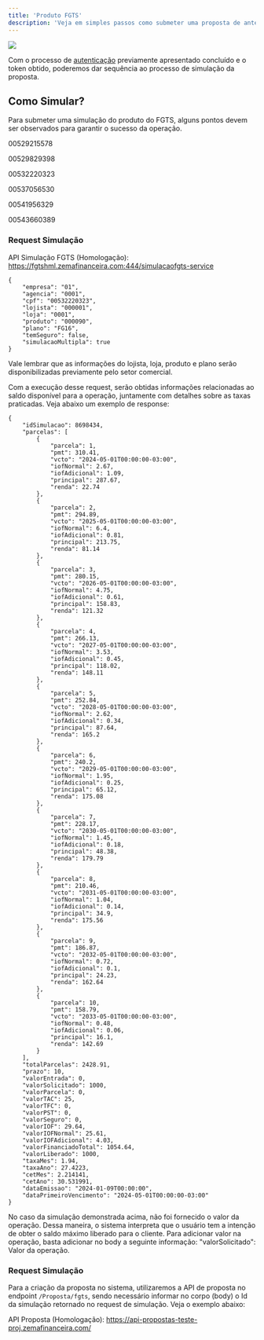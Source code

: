 ```yaml
---
title: 'Produto FGTS'
description: 'Veja em simples passos como submeter uma proposta de antecipação saque aniversário FGTS na Zema Financeira.'
---
```

<Frame caption="Fluxo completo Produto Antecipação saque-aniversário fgts">
<img src="/images/fgts.png" />
</Frame>

Com o processo de [autenticação](/api-reference/) previamente apresentado concluído e o token obtido, poderemos dar sequência ao processo de simulação da proposta.

## Como Simular?

Para submeter uma simulação do produto do FGTS, alguns pontos devem ser observados para garantir o sucesso da operação.

<Steps>
  <Step title="O cliente deve conceder autorização à Zema Financeira para consultar o saldo disponível no FGTS.">
    
  </Step>
  <Step title="No ambiente de homologação, é necessário utilizar CPFs específicos de massa de teste.">
  <Accordion title="Massa de teste">
   00529215578

00529829398

00532220323

00537056530

00541956329

00543660389
</Accordion>
  </Step>
</Steps>

### Request Simulação
API Simulação FGTS (Homologação): https://fgtshml.zemafinanceira.com:444/simulacaofgts-service 
<ResponseField name="/api/simulacao/fgts" type="POST">
```
{
	"empresa": "01",
	"agencia": "0001",
	"cpf": "00532220323",
	"lojista": "000001",
	"loja": "0001",
	"produto": "000090",
	"plano": "FG16",
	"temSeguro": false,
	"simulacaoMultipla": true
}
```
</ResponseField>

<Tip>Vale lembrar que as informações do lojista, loja, produto e plano serão disponibilizadas previamente pelo setor comercial.</Tip>

Com a execução desse request, serão obtidas informações relacionadas ao saldo disponível para a operação, juntamente com detalhes sobre as taxas praticadas. Veja abaixo um exemplo de response:
<Accordion title="Response Simulação">
```
{
	"idSimulacao": 8698434,
	"parcelas": [
		{
			"parcela": 1,
			"pmt": 310.41,
			"vcto": "2024-05-01T00:00:00-03:00",
			"iofNormal": 2.67,
			"iofAdicional": 1.09,
			"principal": 287.67,
			"renda": 22.74
		},
		{
			"parcela": 2,
			"pmt": 294.89,
			"vcto": "2025-05-01T00:00:00-03:00",
			"iofNormal": 6.4,
			"iofAdicional": 0.81,
			"principal": 213.75,
			"renda": 81.14
		},
		{
			"parcela": 3,
			"pmt": 280.15,
			"vcto": "2026-05-01T00:00:00-03:00",
			"iofNormal": 4.75,
			"iofAdicional": 0.61,
			"principal": 158.83,
			"renda": 121.32
		},
		{
			"parcela": 4,
			"pmt": 266.13,
			"vcto": "2027-05-01T00:00:00-03:00",
			"iofNormal": 3.53,
			"iofAdicional": 0.45,
			"principal": 118.02,
			"renda": 148.11
		},
		{
			"parcela": 5,
			"pmt": 252.84,
			"vcto": "2028-05-01T00:00:00-03:00",
			"iofNormal": 2.62,
			"iofAdicional": 0.34,
			"principal": 87.64,
			"renda": 165.2
		},
		{
			"parcela": 6,
			"pmt": 240.2,
			"vcto": "2029-05-01T00:00:00-03:00",
			"iofNormal": 1.95,
			"iofAdicional": 0.25,
			"principal": 65.12,
			"renda": 175.08
		},
		{
			"parcela": 7,
			"pmt": 228.17,
			"vcto": "2030-05-01T00:00:00-03:00",
			"iofNormal": 1.45,
			"iofAdicional": 0.18,
			"principal": 48.38,
			"renda": 179.79
		},
		{
			"parcela": 8,
			"pmt": 210.46,
			"vcto": "2031-05-01T00:00:00-03:00",
			"iofNormal": 1.04,
			"iofAdicional": 0.14,
			"principal": 34.9,
			"renda": 175.56
		},
		{
			"parcela": 9,
			"pmt": 186.87,
			"vcto": "2032-05-01T00:00:00-03:00",
			"iofNormal": 0.72,
			"iofAdicional": 0.1,
			"principal": 24.23,
			"renda": 162.64
		},
		{
			"parcela": 10,
			"pmt": 158.79,
			"vcto": "2033-05-01T00:00:00-03:00",
			"iofNormal": 0.48,
			"iofAdicional": 0.06,
			"principal": 16.1,
			"renda": 142.69
		}
	],
	"totalParcelas": 2428.91,
	"prazo": 10,
	"valorEntrada": 0,
	"valorSolicitado": 1000,
	"valorParcela": 0,
	"valorTAC": 25,
	"valorTFC": 0,
	"valorPST": 0,
	"valorSeguro": 0,
	"valorIOF": 29.64,
	"valorIOFNormal": 25.61,
	"valorIOFAdicional": 4.03,
	"valorFinanciadoTotal": 1054.64,
	"valorLiberado": 1000,
	"taxaMes": 1.94,
	"taxaAno": 27.4223,
	"cetMes": 2.214141,
	"cetAno": 30.531991,
	"dataEmissao": "2024-01-09T00:00:00",
	"dataPrimeiroVencimento": "2024-05-01T00:00:00-03:00"
}
```
</Accordion>

No caso da simulação demonstrada acima, não foi fornecido o valor da operação. Dessa maneira, o sistema interpreta que o usuário tem a intenção de obter o saldo máximo liberado para o cliente.
Para adicionar valor na operação, basta adicionar no body a seguinte informação: "valorSolicitado": Valor da operação.

### Request Simulação
Para a criação da proposta no sistema, utilizaremos a API de proposta no endpoint `/Proposta/fgts`, sendo necessário informar no corpo (body) o Id da simulação retornado no request de simulação. Veja o exemplo abaixo:


API Proposta (Homologação): https://api-propostas-teste-proj.zemafinanceira.com/
<ResponseField name="/api/Proposta/fgts" type="POST">

